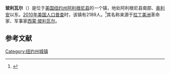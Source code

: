 {{Infobox settlement
|official_name            = 玻利瓦尔
|settlement_type          = 镇
|nickname                 = 
|motto                    = "Land of the Deer and the Derrick"

<!-- Images -->
|image_skyline            = Wine Celler, Pleasant Valley, N.Y, from Robert N. Dennis collection of stereoscopic views.jpg
|imagesize                = 
|image_caption            =
|image_flag               = 
|image_seal               =

<!-- Maps -->
|pushpin_map              = USA New York <!--required to use image on next line-->
|pushpin_image            = New York Locator Map with US.PNG
|pushpin_label            = 玻利瓦尔
|pushpin_label_position   = top
|pushpin_map_caption      =
|pushpin_mapsize          =
|image_map                = 
|mapsize                  = 
|map_caption              = 
|image_map1               = 
|mapsize1                 = 
|map_caption1             =

<!-- Location -->
|latd  = 42 |latm  = 04 |lats  = 00 |latNS  = N 
|longd = 78 |longm = 10 |longs = 04 |longEW = W 
|coordinates_region       = US-NY
|coordinates_display      = inline,title
|coordinates_footnotes    = 
|subdivision_type         = [[国家|国家]]
|subdivision_name         = [[美国|美国]]
|subdivision_type1        = [[美国行政区划|州]]
|subdivision_name1        = [[纽约州|纽约州]]
|subdivision_type2        = [[纽约州行政区划|县]]
|subdivision_name2        = [[阿利根尼县_(纽约州)|阿利根尼县]]
|government_footnotes     = 
|government_type          = 
|established_title        = 
|established_date         =

<!-- Area -->
|unit_pref                = Imperial
|area_footnotes           = 
|area_magnitude           = 
|area_total_km2           = 92.91
|area_land_km2            = 92.88
|area_water_km2           = 92.03
|area_total_sq_mi         = 
|area_land_sq_mi          = 
|area_water_sq_mi         =

<!-- Elevation -->
|elevation_footnotes      = 
|elevation_m              = 
|elevation_ft             =

<!-- Population -->
|population_as_of         = [[2010年美国人口普查|2010]]
|population_footnotes     = 
|population_total         = 2189
|population_density_km2   = 23.6
|population_density_sq_mi = 

<!-- General information -->
|timezone                 = [[美国东部时间|美国东部时间]]
|utc_offset               = -5
|timezone_DST             = EDT
|utc_offset_DST           = -4

<!-- Area/postal codes & others -->
|postal_code_type         = 
|postal_code              = 14715
|area_code                = 
|website                  = {{URL|www.townofbolivar.com}}
|footnotes                = 
}}
'''玻利瓦尔'''（{{lang-en|Bolivar}}）是位于[[美国|美国]][[纽约州|纽约州]][[阿利根尼县_(纽约州)|阿利根尼县]]的一个镇，地处阿利根尼县南部、[[奥利安|奥利安]]以东。[[2010年美国人口普查|2010年美国人口普查]]时，该镇有2189人。<ref name>{{cite web|url=http://factfinder2.census.gov|publisher=[[United_States_Census_Bureau|United States Census Bureau]]|title=American FactFinder|accessdate=2020-09-14|archive-date=2013-09-11|archive-url=https://web.archive.org/web/20130911234518/http://factfinder2.census.gov/|dead-url=no}}</ref>其名称来源于[[拉丁美洲|拉丁美洲]]革命家、军事家[[西蒙·玻利瓦尔|西蒙·玻利瓦尔]]。

== 参考文献 ==
{{reflist}}

{{NY-stub}}
[[Category:纽约州城镇|Category:纽约州城镇]]